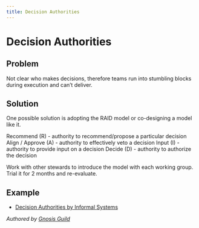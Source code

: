 ```yaml
---
title: Decision Authorities
---
```


# Decision Authorities

## Problem

Not clear who makes decisions, therefore teams run into stumbling blocks during execution and can’t deliver.

## Solution

One possible solution is adopting the RAID model or co-designing a model like it.

Recommend (R) - authority to recommend/propose a particular decision
Align / Approve (A) - authority to effectively veto a decision
Input (I) - authority to provide input on a decision
Decide (D) - authority to authorize the decision

Work with other stewards to introduce the model with each working group. Trial it for 2 months and re-evaluate.

## Example

- [Decision Authorities by Informal Systems](https://workflow.informal.systems/decision-authorities.html)

*Authored by [Gnosis Guild](https://gnosisguild.org)*
